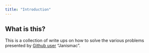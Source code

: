 ```yaml
---
title: "Introduction"
---
```


## What is this?

This is a collection of write ups on how to solve the various problems presented by [Github user](https://janismac.github.io/ControlChallenges/) "Janismac".

